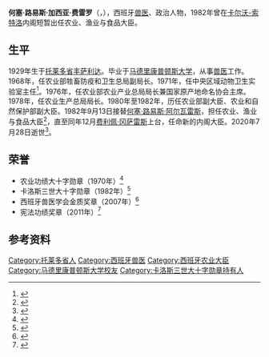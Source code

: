 {{Infobox officeholder
| 姓名     = 何塞·路易斯·加西亚·费雷罗
| 原名     = {{lang|es|José Luis García Ferrero}}
| 性别     = 男
| 职务     = 西班牙农业、渔业与食品大臣
| 君主     = [[胡安·卡洛斯一世|胡安·卡洛斯一世]]
| 首相     = [[莱奥波尔多·卡尔沃-索特洛|莱奥波尔多·卡尔沃-索特洛]]
| 就任日期 = 1982年9月13日
| 卸任日期 = 1982年12月2日
| 前任     = [[何塞·路易斯·阿尔瓦雷斯·阿尔瓦雷斯|何塞·路易斯·阿尔瓦雷斯]]
| 继任     = [[卡洛斯·罗梅罗·埃雷拉|卡洛斯·罗梅罗·埃雷拉]]
| 出生日期 = 1929年11月30日
| 出生地点 = 西班牙[[托莱多省|托莱多省]][[丰萨利达|丰萨利达]]
| 逝世日期 = {{death date and age|2020|7|28|1929|11|30|df=y}}
| 逝世地点 = 西班牙[[托莱多省|托莱多省]][[丰萨利达|丰萨利达]]
| 母校     = [[马德里康普顿斯大学|马德里康普顿斯大学]]
| 职业     = [[政治人物|政治人物]]
| 政党     = [[无党籍|无党籍]]
}}
'''何塞·路易斯·加西亚·费雷罗'''（{{lang-es|José Luis García Ferrero}}，{{bd|1929年|11月30日|2020年|7月28日|catIdx=Garcia Ferrero}}），西班牙[[兽医|兽医]]、政治人物，1982年曾在[[莱奥波尔多·卡尔沃-索特洛|卡尔沃-索特洛]]内阁短暂出任农业、渔业与食品大臣。
==生平==
1929年生于[[托莱多省|托莱多省]][[丰萨利达|丰萨利达]]。毕业于[[马德里康普顿斯大学|马德里康普顿斯大学]]，从事[[兽医|兽医]]工作。1968年，任农业部牲畜防疫和卫生总局副局长。1971年，任中央区域动物卫生实验室主任<ref>{{cite web |title=Biografías |url=https://elpais.com/diario/1976/07/24/espana/207007225_850215.html |publisher=El País |language=es |date=1976-07-24 |accessdate=2020-08-01 |archive-date=2019-05-19 |archive-url=https://web.archive.org/web/20190519092048/https://elpais.com/diario/1976/07/24/espana/207007225_850215.html |dead-url=no }}</ref>。1976年，任农业部农业产业总局局长兼国家原产地命名协会主席。1978年，任农业生产总局局长。1980年至1982年，历任农业部副大臣、农业和自然保护部副大臣。1982年9月13日接替[[何塞·路易斯·阿尔瓦雷斯·阿尔瓦雷斯|何塞·路易斯·阿尔瓦雷斯]]，担任农业、渔业与食品大臣<ref>{{cite web |title=José Luis García Ferrero |url=https://elpais.com/diario/1982/09/14/espana/400802403_850215.html |publisher=[[国家报|El País]] |language=es |date=1982-09-14 |accessdate=2020-08-01 |archive-date=2016-03-25 |archive-url=https://web.archive.org/web/20160325001132/http://elpais.com/diario/1982/09/14/espana/400802403_850215.html |dead-url=no }}</ref>，直至同年12月[[费利佩·冈萨雷斯|费利佩·冈萨雷斯]]上台，任命新的内阁大臣。2020年7月28日逝世<ref>{{cite web |title=Fallece el veterinario José Luis García Ferrero, ex ministro de Agricultura |url=https://www.animalshealth.es/politica/fallece-veterinario-jose-luis-garcia-ferrero-exministro-agricultura |publisher=Animal's Health |language=es |date=2020-07-28 |access-date=2020-08-01 |archive-date=2021-04-19 |archive-url=https://web.archive.org/web/20210419000718/https://www.animalshealth.es/politica/fallece-veterinario-jose-luis-garcia-ferrero-exministro-agricultura |dead-url=no }}</ref>。
==荣誉==
* 农业功绩大十字勋章（1970年）<ref>{{citation|url=https://www.boe.es/diario_boe/txt.php?id=BOE-A-1970-40053|title=Decreto 1356/1970, de 15 de mayo, por el que se concede la Gran Cruz de la Orden Civil del Mérito Agrícola a don José Luis García Ferrero|date=1970-05-15|work=[[Boletín_Oficial_del_Estado|Boletín Oficial del Estado]]|issue=116|location=Madrid|page=7593|language=es|accessdate=2020-08-01|archive-date=2020-07-28|archive-url=https://web.archive.org/web/20200728215036/https://www.boe.es/diario_boe/txt.php?id=BOE-A-1970-40053|dead-url=no}}</ref>
* 卡洛斯三世大十字勋章（1982年）<ref>{{cite news|title=Condecorados los miembros del anterior Gobierno|url=https://elpais.com/diario/1982/12/04/espana/407804408_850215.html|date=1982-12-04|work=El País|location=Madrid|language=es|accessdate=2020-08-01|archive-date=2015-10-29|archive-url=https://web.archive.org/web/20151029060827/http://elpais.com/diario/1982/12/04/espana/407804408_850215.html|dead-url=no}}</ref>
* 西班牙兽医学会金质奖章（2007年）<ref>{{Cite news|language=es|title=Juan Abascal Mazorra recibió la medalla de oro de los veterinarios|url=https://www.eldiariomontanes.es/prensa/20070227/sociedad/juan-abascal-mazorra-recibio_20070227.html|date=2007-02-27|work=Diario Montañés|location=Santander}}</ref>
* 宪法功绩奖章（2011年）<ref>{{citation|url=https://www.boe.es/diario_boe/txt.php?id=BOE-A-2011-3508|title=Real Decreto 225/2011, de 18 de febrero, por el que se concede la Medalla de la Orden del Mérito Constitucional a don José Luis García Ferrero|date=2011-02-22|work=Boletín Oficial del Estado|issue=45|location=Madrid|page=20575|language=es|accessdate=2020-08-01|archive-date=2020-07-28|archive-url=https://web.archive.org/web/20200728214724/https://www.boe.es/diario_boe/txt.php?id=BOE-A-2011-3508|dead-url=no}}</ref>
==参考资料==
{{Reflist}}
{{卡尔沃-索特洛内阁}}
{{Authority control}}
{{DEFAULTSORT:Garcia Ferrero, Jose Luis}}
[[Category:托莱多省人|Category:托莱多省人]]
[[Category:西班牙兽医|Category:西班牙兽医]]
[[Category:西班牙农业大臣|Category:西班牙农业大臣]]
[[Category:马德里康普顿斯大学校友|Category:马德里康普顿斯大学校友]]
[[Category:卡洛斯三世大十字勋章持有人|Category:卡洛斯三世大十字勋章持有人]]
